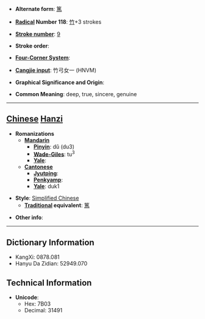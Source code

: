 * '''Alternate form''': [[篤]]

* '''[[Wiktionary:Chinese radical index| Radical]] Number 118''': [[Wiktionary:Chinese radical index 竹|竹]]+3 strokes

* '''[[Wiktionary:Chinese total strokes index|Stroke number]]''': [[Wiktionary:Chinese total strokes index 9|9]]

* '''Stroke order''': 

* '''[[Wiktionary:Chinese four corner index|Four-Corner System]]''': 

* '''[[Wiktionary:Chinese Cangjie index|Cangjie input]]''': 竹弓女一 (HNVM)

* '''Graphical Significance and Origin''': 

* '''Common Meaning''': deep, true, sincere, genuine

----

== [[Chinese]] [[Hanzi]] ==

* '''Romanizations'''
** '''[[Mandarin]]'''
*** '''[[Pinyin]]''': dǔ (du3)
*** '''[[Wade-Giles]]''': tu<sup>3</sup>
*** '''[[Yale]]''': 
** '''[[Cantonese]]'''
*** '''[[Jyutping]]''':
*** '''[[Penkyamp]]''': 
*** '''[[Yale]]''': duk1

* '''Style''': [[Simplified Chinese]] 
** '''[[Traditional Chinese|Traditional]] equivalent''': [[篤]]

* '''Other info''': 

----

== Dictionary Information ==

* KangXi: 0878.081
* Hanyu Da Zidian: 52949.070

== Technical Information ==

* '''Unicode''':
** Hex: 7B03
** Decimal: 31491